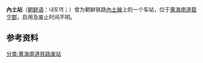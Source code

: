 {{朝鮮半島車站資訊
|公司色 = black
|文字色 = 
|站名 = 內土站
|圖片 = 
|pxl = 
|圖片說明 =
|前一站 = [[花山站_(黃海南道)|花山]]
|前一站距離 = 2.1
|後一站距離 = 
|後一站 = 
|所屬路線 = [[內土線|內土線]]
|距離 = 2.1
|起點站 = [[花山站_(黃海南道)|花山]]
|諺文 = 내토역
|朝鮮漢字 = 內土驛
|文觀部式 = 
|馬-賴式 = 
|副站名 = 
|車站編號 = 
|停站路線數 = 
|所屬公司 = [[朝鲜民主主义人民共和国铁道省|朝鲜民主主义人民共和国铁道省]]
|所在地 =[[黄海南道|黄海南道]][[载宁郡|载宁郡]]
|車站構造 = 地面车站
|月台配置 = 
|啟用年月日 =  
|廢站年月日 = 
|上下車人次 = 
|統計年度 = 
|轉車 = 
|備註 = 
|全寬備註 = 
}}

'''內土站'''（[[朝鲜语|朝鲜语]]：내토역；{{lang|ko|內土驛}}）曾为朝鲜铁路[[內土線|內土線]]上的一个车站，位于[[黄海南道|黄海南道]][[载宁郡|载宁郡]]，启用及废止时间不明。

==参考资料==
{{reflist}}

{{內土線}}

[[分类:黄海南道铁路废站|分类:黄海南道铁路废站]]
